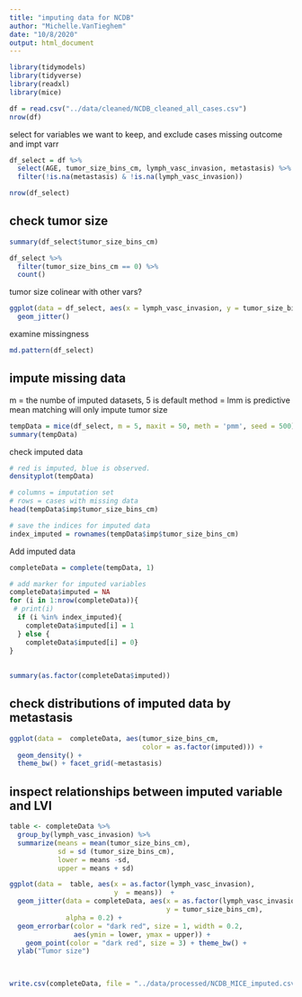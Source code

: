 ```yaml
---
title: "imputing data for NCDB"
author: "Michelle.VanTieghem"
date: "10/8/2020"
output: html_document
---
```



```r

library(tidymodels)
library(tidyverse)
library(readxl)
library(mice)
```

```r
df = read.csv("../data/cleaned/NCDB_cleaned_all_cases.csv")
nrow(df)
```

select for variables we want to keep, 
and exclude cases missing outcome and impt varr
```r
df_select = df %>%
  select(AGE, tumor_size_bins_cm, lymph_vasc_invasion, metastasis) %>%
  filter(!is.na(metastasis) & !is.na(lymph_vasc_invasion))

nrow(df_select)
```


## check tumor size 
```r
summary(df_select$tumor_size_bins_cm)

df_select %>%
  filter(tumor_size_bins_cm == 0) %>%
  count()
```

tumor size colinear with other vars?
```r
ggplot(data = df_select, aes(x = lymph_vasc_invasion, y = tumor_size_bins_cm)) + 
  geom_jitter() 

```
examine missingness
```r
md.pattern(df_select)

```


## impute missing data
m = the numbe of imputed datasets, 5 is default 
method = lmm is predictive mean matching 
will only impute tumor size
```r
tempData = mice(df_select, m = 5, maxit = 50, meth = 'pmm', seed = 500)
summary(tempData)

```

check imputed data

```r
# red is imputed, blue is observed.
densityplot(tempData)
```


```r
# columns = imputation set 
# rows = cases with missing data
head(tempData$imp$tumor_size_bins_cm)

# save the indices for imputed data
index_imputed = rownames(tempData$imp$tumor_size_bins_cm)
```

Add imputed data 
```r
completeData = complete(tempData, 1)

# add marker for imputed variables 
completeData$imputed = NA
for (i in 1:nrow(completeData)){
 # print(i)
  if (i %in% index_imputed){
    completeData$imputed[i] = 1
  } else { 
    completeData$imputed[i] = 0}
}
  
  
summary(as.factor(completeData$imputed))

```

## check distributions of imputed data by metastasis
```r
ggplot(data =  completeData, aes(tumor_size_bins_cm,
                                 color = as.factor(imputed))) + 
  geom_density() +
  theme_bw() + facet_grid(~metastasis)

```

## inspect relationships between imputed variable and LVI
```r
table <- completeData %>%
  group_by(lymph_vasc_invasion) %>%
  summarize(means = mean(tumor_size_bins_cm), 
            sd = sd (tumor_size_bins_cm), 
            lower = means -sd, 
            upper = means + sd)

ggplot(data =  table, aes(x = as.factor(lymph_vasc_invasion),
                          y  = means))  +  
  geom_jitter(data = completeData, aes(x = as.factor(lymph_vasc_invasion),
                                       y = tumor_size_bins_cm),
              alpha = 0.2) +
  geom_errorbar(color = "dark red", size = 1, width = 0.2,
                aes(ymin = lower, ymax = upper)) +
    geom_point(color = "dark red", size = 3) + theme_bw() +
  ylab("Tumor size")

  
```


```r

write.csv(completeData, file = "../data/processed/NCDB_MICE_imputed.csv", row.names = FALSE)
```